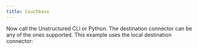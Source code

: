```yaml
---
title: Couchbase
---
```



<NewDocument />


<SharedCouchbase/>
<SharedAPIKeyURL/>

Now call the Unstructured CLI or Python. The destination connector can be any of the ones supported. This example uses the local destination connector:


<CodeGroup>
  <CouchbaseSh />
  <CouchbasePyV2 />
</CodeGroup>
